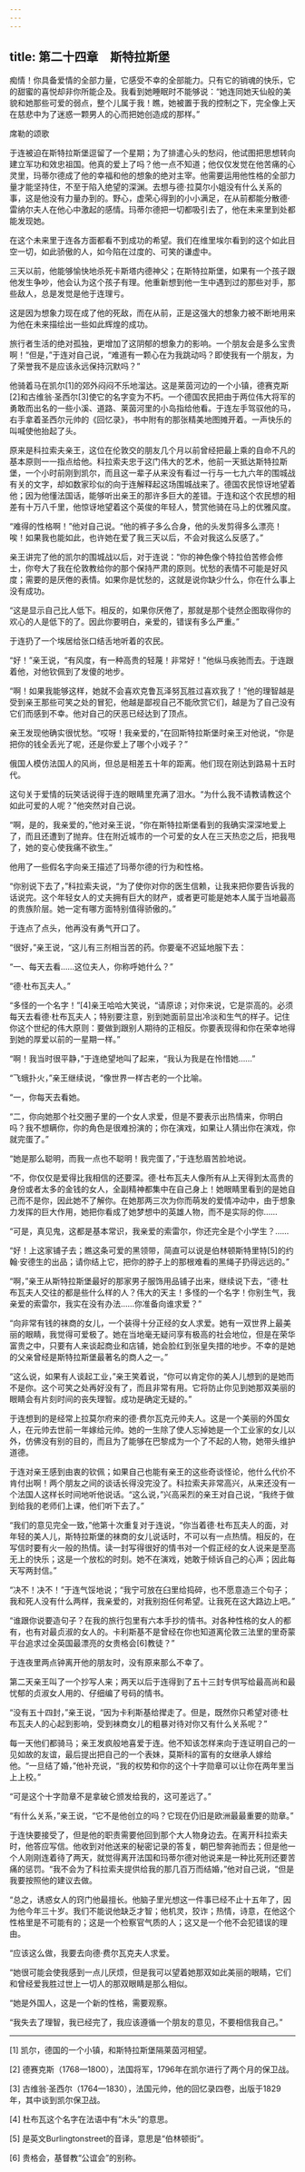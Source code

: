 ```yaml
---
---
---
```

title: 第二十四章　斯特拉斯堡
---

痴情！你具备爱情的全部力量，它感受不幸的全部能力。只有它的销魂的快乐，它的甜蜜的喜悦却非你所能企及。我看到她睡眠时不能够说：“她连同她天仙般的美貌和她那些可爱的弱点，整个儿属于我！瞧，她被置于我的控制之下，完全像上天在慈悲中为了迷惑一颗男人的心而把她创造成的那样。”

席勒的颂歌





于连被迫在斯特拉斯堡逗留了一个星期；为了排遣心头的愁闷，他试图把思想转向建立军功和效忠祖国。他真的爱上了吗？他一点不知道；他仅仅发觉在他苦痛的心灵里，玛蒂尔德成了他的幸福和他的想象的绝对主宰。他需要运用他性格的全部力量才能坚持住，不至于陷入绝望的深渊。去想与德·拉莫尔小姐没有什么关系的事，这是他没有力量办到的。野心，虚荣心得到的小小满足，在从前都能分散德·雷纳尔夫人在他心中激起的感情。玛蒂尔德把一切都吸引去了，他在未来里到处都能发现她。

在这个未来里于连各方面都看不到成功的希望。我们在维里埃尔看到的这个如此目空一切，如此骄傲的人，如今陷在过度的、可笑的谦虚中。

三天以前，他能够愉快地杀死卡斯塔内德神父；在斯特拉斯堡，如果有一个孩子跟他发生争吵，他会认为这个孩子有理。他重新想到他一生中遇到过的那些对手，那些敌人，总是发觉是他于连理亏。

这是因为想象力现在成了他的死敌，而在从前，正是这强大的想象力被不断地用来为他在未来描绘出一些如此辉煌的成功。

旅行者生活的绝对孤独，更增加了这阴郁的想象力的影响。一个朋友会是多么宝贵啊！“但是，”于连对自己说，“难道有一颗心在为我跳动吗？即使我有一个朋友，为了荣誉我不是应该永远保持沉默吗？”

他骑着马在凯尔[1]的郊外闷闷不乐地溜达。这是莱茵河边的一个小镇，德赛克斯[2]和古维翁·圣西尔[3]使它的名字变为不朽。一个德国农民把由于两位伟大将军的勇敢而出名的一些小溪、道路、莱茵河里的小岛指给他看。于连左手驾驭他的马，右手拿着圣西尔元帅的《回忆录》，书中附有的那张精美地图摊开着。一声快乐的叫喊使他抬起了头。

原来是科拉索夫亲王，这位在伦敦交的朋友几个月以前曾经把最上乘的自命不凡的基本原则一一指点给他。科拉索夫忠于这门伟大的艺术，他前一天抵达斯特拉斯堡，一个小时前刚到凯尔，而且这一辈子从来没有看过一行与一七九六年的围城战有关的文字，却如数家珍似的向于连解释起这场围城战来了。德国农民惊讶地望着他；因为他懂法国话，能够听出亲王的那许多巨大的差错。于连和这个农民想的相差有十万八千里，他惊讶地望着这个英俊的年轻人，赞赏他骑在马上的优雅风度。

“难得的性格啊！”他对自己说。“他的裤子多么合身，他的头发剪得多么漂亮！唉！如果我也能如此，也许她在爱了我三天以后，不会对我这么反感了。”

亲王讲完了他的凯尔的围城战以后，对于连说：“你的神色像个特拉伯苦修会修士，你夸大了我在伦敦教给你的那个保持严肃的原则。忧愁的表情不可能是好风度；需要的是厌倦的表情。如果你是忧愁的，这就是说你缺少什么，你在什么事上没有成功。

“这是显示自己比人低下。相反的，如果你厌倦了，那就是那个徒然企图取得你的欢心的人是低下的了。因此你要明白，亲爱的，错误有多么严重。”

于连扔了一个埃居给张口结舌地听着的农民。

“好！”亲王说，“有风度，有一种高贵的轻蔑！非常好！”他纵马疾驰而去。于连跟着他，对他钦佩到了发傻的地步。

“啊！如果我能够这样，她就不会喜欢克鲁瓦泽努瓦胜过喜欢我了！”他的理智越是受到亲王那些可笑之处的冒犯，他越是鄙视自己不能欣赏它们，越是为了自己没有它们而感到不幸。他对自己的厌恶已经达到了顶点。

亲王发现他确实很忧愁。“哎呀！我亲爱的，”在回斯特拉斯堡时亲王对他说，“你是把你的钱全丢光了呢，还是你爱上了哪个小戏子？”

俄国人模仿法国人的风尚，但总是相差五十年的距离。他们现在刚达到路易十五时代。

这句关于爱情的玩笑话说得于连的眼睛里充满了泪水。“为什么我不请教请教这个如此可爱的人呢？”他突然对自己说。

“啊，是的，我亲爱的，”他对亲王说，“你在斯特拉斯堡看到的我确实深深地爱上了，而且还遭到了抛弃。住在附近城市的一个可爱的女人在三天热恋之后，把我甩了，她的变心使我痛不欲生。”

他用了一些假名字向亲王描述了玛蒂尔德的行为和性格。

“你别说下去了，”科拉索夫说，“为了使你对你的医生信赖，让我来把你要告诉我的话说完。这个年轻女人的丈夫拥有巨大的财产，或者更可能是她本人属于当地最高的贵族阶层。她一定有哪方面特别值得骄傲的。”

于连点了点头，他再没有勇气开口了。

“很好，”亲王说，“这儿有三剂相当苦的药。你要毫不迟延地服下去：

“一、每天去看……这位夫人，你称呼她什么？”

“德·杜布瓦夫人。”

“多怪的一个名字！”[4]亲王哈哈大笑说，“请原谅；对你来说，它是崇高的。必须每天去看德·杜布瓦夫人；特别要注意，别到她面前显出冷淡和生气的样子。记住你这个世纪的伟大原则：要做到跟别人期待的正相反。你要表现得和你在荣幸地得到她的厚爱以前的一星期一样。”

“啊！我当时很平静，”于连绝望地叫了起来，“我认为我是在怜惜她……”

“飞蛾扑火，”亲王继续说，“像世界一样古老的一个比喻。

“一，你每天去看她。

“二，你向她那个社交圈子里的一个女人求爱，但是不要表示出热情来，你明白吗？我不想瞒你，你的角色是很难扮演的；你在演戏，如果让人猜出你在演戏，你就完蛋了。”

“她是那么聪明，而我一点也不聪明！我完蛋了，”于连愁眉苦脸地说。

“不，你仅仅是爱得比我相信的还要深。德·杜布瓦夫人像所有从上天得到太高贵的身份或者太多的金钱的女人，全副精神都集中在自己身上！她眼睛里看到的是她自己而不是你，因此她不了解你。在她那两三次为你而萌发的爱情冲动中，由于想象力发挥的巨大作用，她把你看成了她梦想中的英雄人物，而不是实际的你……

“可是，真见鬼，这都是基本常识，我亲爱的索雷尔，你还完全是个小学生？……

“好！上这家铺子去；瞧这条可爱的黑领带，简直可以说是伯林顿斯特里特[5]的约翰·安德生的出品；请你结上它，把你的脖子上的那根难看的黑绳子扔得远远的。”

“啊，”亲王从斯特拉斯堡最好的那家男子服饰用品铺子出来，继续说下去，“德·杜布瓦夫人交往的都是些什么样的人？伟大的天主！多怪的一个名字！你别生气，我亲爱的索雷尔，我实在没有办法……你准备向谁求爱？”

“向非常有钱的袜商的女儿，一个装得十分正经的女人求爱。她有一双世界上最美丽的眼睛，我觉得可爱极了。她在当地毫无疑问享有极高的社会地位，但是在荣华富贵之中，只要有人来谈起商业和店铺，她会脸红到张皇失措的地步。不幸的是她的父亲曾经是斯特拉斯堡最著名的商人之一。”

“这么说，如果有人谈起工业，”亲王笑着说，“你可以肯定你的美人儿想到的是她而不是你。这个可笑之处再好没有了，而且非常有用。它将防止你见到她那双美丽的眼睛会有片刻时间的丧失理智。成功是确定无疑的。”

于连想到的是经常上拉莫尔府来的德·费尔瓦克元帅夫人。这是一个美丽的外国女人，在元帅去世前一年嫁给元帅。她的一生除了使人忘掉她是一个工业家的女儿以外，仿佛没有别的目的，而且为了能够在巴黎成为一个了不起的人物，她带头维护道德。

于连对亲王感到由衷的钦佩；如果自己也能有亲王的这些奇谈怪论，他什么代价不肯付出啊！两个朋友之间的谈话长得没完没了。科拉索夫非常高兴，从来还没有一个法国人这样长时间地听他说话。“这么说，”兴高采烈的亲王对自己说，“我终于做到给我的老师们上课，他们听下去了。”

“我们的意见完全一致，”他第十次重复对于连说，“你当着德·杜布瓦夫人的面，对年轻的美人儿，斯特拉斯堡的袜商的女儿说话时，不可以有一点热情。相反的，在写信时要有火一般的热情。读一封写得很好的情书对一个假正经的女人说来是至高无上的快乐；这是一个放松的时刻。她不在演戏，她敢于倾诉自己的心声；因此每天写两封信。”

“决不！决不！”于连气馁地说；“我宁可放在臼里给捣碎，也不愿意造三个句子；我和死人没有什么两样，我亲爱的，对我别抱任何希望。让我死在这大路边上吧。”

“谁跟你说要造句子？在我的旅行包里有六本手抄的情书。对各种性格的女人的都有，也有对最贞淑的女人的。卡利斯基不是曾经在你也知道离伦敦三法里的里奇蒙平台追求过全英国最漂亮的女贵格会[6]教徒？”

于连夜里两点钟离开他的朋友时，没有原来那么不幸了。

第二天亲王叫了一个抄写人来；两天以后于连得到了五十三封专供写给最高尚和最忧郁的贞淑女人用的、仔细编了号码的情书。

“没有五十四封，”亲王说，“因为卡利斯基给撵走了。但是，既然你只希望对德·杜布瓦夫人的心起到影响，受到袜商女儿的粗暴对待对你又有什么关系呢？”

每一天他们都骑马；亲王发疯般地喜爱于连。他不知该怎样来向于连证明自己的一见如故的友谊，最后提出把自己的一个表妹，莫斯科的富有的女继承人嫁给他。“一旦结了婚，”他补充说，“我的权势和你的这个十字勋章可以让你在两年里当上上校。”

“可是这个十字勋章不是拿破仑颁发给我的，这可差远了。”

“有什么关系，”亲王说，“它不是他创立的吗？它现在仍旧是欧洲最最重要的勋章。”

于连快要接受了，但是他的职责需要他回到那个大人物身边去。在离开科拉索夫时，他答应写信。他收到对他送来的秘密记录的答复，朝巴黎奔驰而去；但是他一个人刚刚连着待了两天，就觉得离开法国和玛蒂尔德对他说来是一种比死刑还要苦痛的惩罚。“我不会为了科拉索夫提供给我的那几百万而结婚，”他对自己说，“但是我要按照他的建议去做。

“总之，诱惑女人的窍门他最擅长。他脑子里光想这一件事已经不止十五年了，因为他今年三十岁。我们不能说他缺乏才智；他机灵，狡诈；热情，诗意，在他这个性格里是不可能有的；这是一个检察官气质的人；这又是一个他不会犯错误的理由。

“应该这么做，我要去向德·费尔瓦克夫人求爱。

“她很可能会使我感到一点儿厌烦，但是我可以望着她那双如此美丽的眼睛，它们和曾经爱我胜过世上一切人的那双眼睛是那么相似。

“她是外国人，这是一个新的性格，需要观察。

“我失去了理智，我已经完了，我应该遵循一个朋友的意见，不要相信我自己。”



* * *



[1] 凯尔，德国的一个小镇，和斯特拉斯堡隔莱茵河相望。

[2] 德赛克斯（1768—1800），法国将军，1796年在凯尔进行了两个月的保卫战。

[3] 古维翁·圣西尔（1764—1830），法国元帅，他的回忆录四卷，出版于1829年，其中谈到凯尔保卫战。

[4] 杜布瓦这个名字在法语中有“木头”的意思。

[5] 是英文Burlingtonstreet的音译，意思是“伯林顿街”。

[6] 贵格会，基督教“公谊会”的别称。